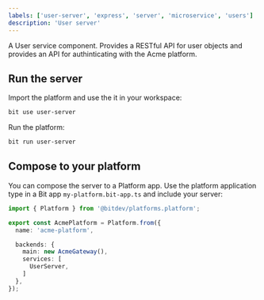 ```yaml
---
labels: ['user-server', 'express', 'server', 'microservice', 'users']
description: 'User server'
---
```


A User service component. Provides a RESTful API for user objects and provides an API for authinticating with the Acme
platform.

## Run the server 

Import the platform and use the it in your workspace:

```bash
bit use user-server
```

Run the platform:

```bash
bit run user-server
```

## Compose to your platform

You can compose the server to a Platform app. Use the platform application type in a Bit app `my-platform.bit-app.ts` and include your server:

```ts
import { Platform } from '@bitdev/platforms.platform';

export const AcmePlatform = Platform.from({
  name: 'acme-platform',

  backends: {
    main: new AcmeGateway(),
    services: [
      UserServer,
    ]
  },
});
```
